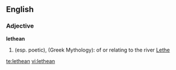 ==English==

===Adjective===
'''lethean'''

# (esp. poetic), (Greek Mythology): of or relating to the river [[Lethe]]

[[te:lethean]]
[[vi:lethean]]